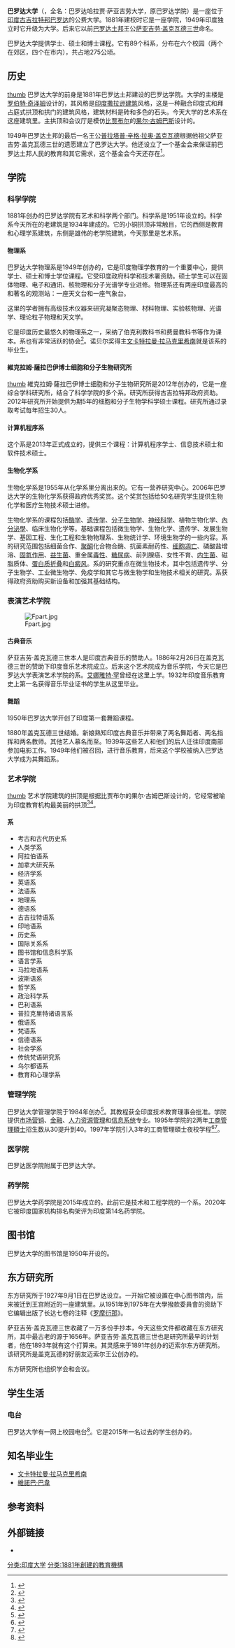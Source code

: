 {{Infobox university
|name = 巴罗达大学
|image = <!-- 檔案不存在 Msu_baroda_logo.png ，可從英文維基百科取得 -->
|motto = 爱美、爱善、爱求知
|mottoeng = Love of beauty, Goodness and Intellectual Curiosity (Satyam Shivam Sundaram)
|established =1881年
|type =州立大学
|affiliation =大學撥款委員會、国家评价和认可委员会
|chancellor =舒班吉尼·盖克瓦德
|vice_chancellor =帕里马尔·弗亚斯
|students = 
|undergrad = 
|postgrad = 
|city =巴罗达
|state =古吉拉特邦
|country =印度
|campus =市区
|website = {{url|http://www.msubaroda.ac.in}}
|visitor = 
}}
'''巴罗达大学'''（{{lang-en|Maharaja Sayajirao University of Baroda}}，全名：巴罗达哈拉贾·萨亚吉劳大学，原巴罗达学院）是一座位于[[印度|印度]][[古吉拉特邦|古吉拉特邦]][[巴罗达_(古吉拉特邦)|巴罗达]]的公费大学。1881年建校时它是一座学院，1949年印度独立时它升级为大学。后来它以前[[巴罗达土邦|巴罗达土邦]]王公[[萨亚吉劳·盖克瓦德三世|萨亚吉劳·盖克瓦德三世]]命名。

巴罗达大学提供学士、硕士和博士课程。它有89个科系，分布在六个校园（两个在郊区，四个在市内），共占地275公顷。

==历史==
[[文件:Sayajirao_Gaekwad_III.JPG|thumb]]
巴罗达大学的前身是1881年巴罗达土邦建设的巴罗达学院。大学的主楼是[[罗伯特·奇泽姆|罗伯特·奇泽姆]]设计的，其风格是[[印度撒拉逊建筑|印度撒拉逊建筑]]风格，这是一种融合印度式和拜占庭式拱顶和拱门的建筑风格，建筑材料是砖和多色的石头。今天大学的艺术系在这座建筑里。主拱顶和会议厅是模仿[[比贾布尔|比贾布尔]]的[[果尔·古姆巴斯|果尔·古姆巴斯]]设计的。

1949年巴罗达土邦的最后一名王公[[普拉塔普·辛格·拉奥·盖克瓦德|普拉塔普·辛格·拉奥·盖克瓦德]]根据他祖父萨亚吉劳·盖克瓦德三世的遗愿建立了巴罗达大学。他还设立了一个基金会来保证前巴罗达土邦人民的教育和其它需求，这个基金会今天还存在<ref>{{cite web|url=http://www.msubaroda.ac.in/founder.php|title=Founder of MSU|publisher=Maharaja Sayajirao University of Baroda website|access-date=2020年9月7日|archive-url=https://web.archive.org/web/20110709023554/http://www.msubaroda.ac.in/founder.php|archive-date=2011年7月9日}}</ref>。

==学院==
===科学学院===
1881年创办的巴罗达学院有艺术和科学两个部门。科学系是1951年设立的。科学系今天所在的老建筑是1934年建成的。它的小铜拱顶非常触目，它的西侧是教育和心理学系建筑，东侧是雄伟的老学院建筑，今天那里是艺术系。

====物理系====
巴罗达大学物理系是1949年创办的，它是印度物理学教育的一个重要中心，提供学士、硕士和博士学位课程。它受印度政府科学和技术署资助。硕士学生可以在固体物理、电子和通讯、核物理和分子光谱学专业进修。物理系还有两座印度最高的和著名的观测站：一座天文台和一座气象台。

这里的学者拥有高级技术仪器来研究凝聚态物理、材料物理、实验核物理、光谱学、理论粒子物理和天文学。

它是印度历史最悠久的物理系之一，采纳了伯克利教科书和费曼教科书等作为课本。系也有非常活跃的协会<ref>{{cite web|url=https://www.nobelprize.org/nobel_prizes/chemistry/laureates/2009/ramakrishnan-bio.html|title=Venkatraman Ramakrishnan - Biographical|website=www.nobelprize.org|accessdate=2020年9月7日|archive-date=2015年4月18日|archive-url=https://web.archive.org/web/20150418053610/http://www.nobelprize.org/nobel_prizes/chemistry/laureates/2009/ramakrishnan-bio.html|dead-url=no}}</ref>。诺贝尔奖得主[[文卡特拉曼·拉马克里希南|文卡特拉曼·拉马克里希南]]就是该系的毕业生。

====維克拉姆·薩拉巴伊博士细胞和分子生物研究所====
[[文件:Dr_Vikram_Sarabhai_Institute_of_Cell_and_Molecular_Biology.jpg|thumb]]
維克拉姆·薩拉巴伊博士细胞和分子生物研究所是2012年创办的，它是一座综合学科研究所，结合了科学学院的多个系。研究所获得古吉拉特邦政府资助。2012年研究所开始提供为期5年的细胞和分子生物学科学硕士课程。研究所通过录取考试每年招生30人。

====计算机程序系====
这个系是2013年正式成立的，提供三个课程：计算机程序学士、信息技术硕士和软件技术硕士。

====生物化学系====
生物化学系是1955年从化学系里分离出来的。它有一营养研究中心。2006年巴罗达大学的生物化学系获得政府优秀奖赏。这个奖赏包括给50名研究学生提供生物化学和医疗生物技术硕士进修。

生物化学系的课程包括[[酶|酶学]]、[[遗传学|遗传学]]、[[分子生物学|分子生物学]]、[[神经科学|神经科学]]、植物生物化学、[[內分泌學|內分泌學]]、临床生物化学等。基础课程包括微生物学、生物化学、遗传学、发展生物学、基因工程、生化工程和生物物理系、生物统计学、环境生物学的一些内容。系的研究范围包括细菌合作、[[聚酮|聚酮]]化合物合酶、抗菌素耐药性、[[细胞凋亡|细胞凋亡]]、磷酸盐增溶、[[固氮作用|固氮作用]]、[[益生菌|益生菌]]、重金属[[毒性|毒性]]、[[糖尿病|糖尿病]]、前列腺癌、女性不育、[[内生菌|内生菌]]、磁脂质体、[[蛋白质折叠|蛋白质折叠]]和[[白癜风|白癜风]]。系的研究重点在微生物技术，其中包括遗传学、分子生物学、工业微生物学、免疫学和其它与微生物学和生物技术相关的研究。系获得政府资助购买新设备和加强其基础结构。

===表演艺术学院===
[[File:Fpart.jpg|thumb]]

====古典音乐====
萨亚吉劳·盖克瓦德三世本人是印度古典音乐的赞助人。1886年2月26日在盖克瓦德三世的赞助下印度音乐艺术院成立。后来这个艺术院成为音乐学院，今天它是巴罗达大学表演艺术学院的系。[[艾娜雅特·罕|艾娜雅特·罕]]曾经在这里上学。1932年印度音乐教育史上第一名获得音乐毕业证书的学生从这里毕业。

====舞蹈====
1950年巴罗达大学开创了印度第一套舞蹈课程。

1880年盖克瓦德三世结婚。新娘熟知印度古典音乐并带来了两名舞蹈者、两名指挥和两名教师。其他艺人慕名而至。1939年这些艺人和他们的后人迁往印度南部参加电影工作。1949年他们被召回，进行音乐教育，后来这个学校被纳入巴罗达大学成为其舞蹈系。

===艺术学院===
[[文件:Maharaja_Sayajirao_University.jpg|thumb]]
艺术学院建筑的拱顶是根据比贾布尔的果尔·古姆巴斯设计的，它经常被喻为印度教育机构最美丽的拱顶<ref>{{cite web |title=138-year-old landmark: Baroda dome beats Gol Gumbaz in aesthetics |url=https://timesofindia.indiatimes.com/city/vadodara/138-yr-old-landmark/articleshow/68247425.cms |website=timesofindia.indiatimes.com |publisher=timesofindia.indiatimes.com |accessdate=2020年9月日 |archive-date=2020-12-08 |archive-url=https://web.archive.org/web/20201208081858/https://timesofindia.indiatimes.com/city/vadodara/138-yr-old-landmark/articleshow/68247425.cms |dead-url=no }}</ref><ref>{{cite web |title=Termites hit century-old Arts, Technology faculty buildings in MSU, Baroda |url=http://archive.indianexpress.com/news/termites-hit-centuryold-arts-technology-faculty-buildings-in-msu/487461/ |website=indianexpress.com |publisher=indianexpress.com |accessdate=2020年9月日}}</ref>。

====系====
{{div col|colwidth=30em}}
*考古和古代历史系
*人类学系
*阿拉伯语系
*加拿大研究系
*经济学系
*英语系
*法语系
*地理系
*德语系
*古吉拉特语系
*印地语系
*历史系
*国际关系系
*图书馆和信息科学系
*语言学系
*马拉地语系
*波斯语系
*哲学系
*政治科学系
*巴利语系
*普拉克里特诸语言系
*俄语系
*梵语系
*信德语系
*社会学系
*传统梵语研究系
*乌尔都语系
*教育和心理学系
{{div col end}}

===管理学院===
巴罗达大学管理学院于1984年创办<ref name=fmsgeneral>{{cite web|url=http://www.fmsbaroda.org|title=FMS-Baroda website|publisher=|access-date=2020年9月10日|archive-url=https://web.archive.org/web/20090810172003/http://www.fmsbaroda.org/|archive-date=2009年8月10日}}</ref>。其教程获全印度技术教育理事会批准。学院提供[[市场营销|市场营销]]、[[金融|金融]]、[[人力资源管理|人力资源管理]]和[[信息系统|信息系统]]专业。1995年学院的2两年[[工商管理碩士|工商管理碩士]]招生数从30提升到40。1997年学院引入3年的工商管理碩士夜校学程<ref name=indianmba>{{cite web|url=http://www.indianmba.com/gujarat/GU9/gu9.html|title=M.S. Patel Institute of Management Studies, Faculty of Management Studies (FMS), The M.S. University of Baroda, Vadodara|website=www.indianmba.com|access-date=2020年9月11日|archive-url=https://web.archive.org/web/20090507093045/http://www.indianmba.com/gujarat/GU9/gu9.html|archive-date=2009年5月7日}}</ref><ref name=fmsdetails>{{cite web|url=http://www.fmsbaroda.org/index.php?option=com_content&view=article&id=101&Itemid=54|title=FMS-Baroda B-School profile|publisher=|access-date=2020年9月11日|archive-url=https://web.archive.org/web/20090812081720/http://www.fmsbaroda.org/index.php?option=com_content&view=article&id=101&Itemid=54|archive-date=2009年8月12日}}</ref>。

===医学院===
巴罗达医学院附属于巴罗达大学。

===药学院===
巴罗达大学药学院是2015年成立的。此前它是技术和工程学院的一个系。2020年它被印度国家机构排名构架评为印度第14名药学院。

==图书馆==
巴罗达大学的图书馆是1950年开设的。

==东方研究所==
东方研究所于1927年9月1日在巴罗达设立。一开始它被设置在中心图书馆内，后来被迁到王宫附近的一座建筑里。从1951年到1975年在大學撥款委員會的资助下它编辑出版了长达七卷的注释《[[罗摩衍那|罗摩衍那]]》。

萨亚吉劳·盖克瓦德三世收藏了一万多份手抄本，今天这些文件都收藏在东方研究所，其中最古老的源于1656年。萨亚吉劳·盖克瓦德三世也是研究所最早的计划者，他在1893年就有这个打算来。其灵感来于1891年创办的迈索尔东方研究所。该研究所是盖克瓦德的好朋友迈索尔王公创办的。

东方研究所也组织学会和会议。

==学生生活==
===电台===
巴罗达大学有一网上校园电台<ref>{{cite web|url=https://indianexpress.com/article/cities/ahmedabad/vadodara-with-space-on-campus-and-dedicated-interns-msus-official-sayaji-fm-targets-more-audience-maharaja-sayajirao-university-2840350/|title=Vadodara: With space on campus and dedicated interns, MSU’s official Sayaji FM targets more audience|date=2016年6月8日|publisher=|access-date=2020年9月2日|archive-date=2020年9月21日|archive-url=https://web.archive.org/web/20200921105329/https://indianexpress.com/article/cities/ahmedabad/vadodara-with-space-on-campus-and-dedicated-interns-msus-official-sayaji-fm-targets-more-audience-maharaja-sayajirao-university-2840350/|dead-url=no}}</ref>。它是2015年一名过去的学生创办的。

==知名毕业生==
*[[文卡特拉曼·拉马克里希南|文卡特拉曼·拉马克里希南]]
*[[維諾巴·巴韋|維諾巴·巴韋]]

==参考资料==
{{reflist|29em}}

==外部链接==
{{Commons|Maharaja Sayajirao University Of Baroda}}
*{{official|http://www.msubaroda.ac.in }}
{{authority control}}

{{DEFAULTSORT:Maharaja Sayajirao University Of Baroda}}
[[分类:印度大学|分类:印度大学]]
[[分类:1881年創建的教育機構|分类:1881年創建的教育機構]]